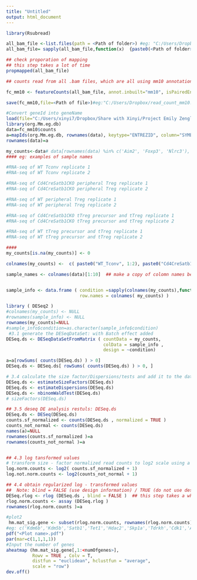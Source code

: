 ```yaml
---
title: "Untitled"
output: html_document
---
```

```r
library(Rsubread)

all_bam_file <-list.files(path = <Path of folder>) #eg: "C:/Users/Dropbox/"
all_bam_file= sapply(all_bam_file,function(x)  {paste0(<Path of folder>,x)})  #eg: "C:/Users/Dropbox/"

## check proporation of mapping
## this step takes a lot of time
propmapped(all_bam_file)

## counts read from all .bam files, which are all using mm10 annotation (same as the reference genome when alignment)

fc_mm10 <- featureCounts(all_bam_file, annot.inbuilt="mm10", isPairedEnd=FALSE) #you can change it to other reference gemone

save(fc_mm10,file=<Path of file>)#eg:"C:/Users/Dropbox/read_count_mm10.RData"

```


```r
#Convert geneId into geneName
load(file="C:/Users/xinyi7/Dropbox/Share with Xinyi/Project Emily Zengli/Xinyi's Results/Kitagawa 2017 Natural Immunology/read_count_mm10.RData")
library(org.Mm.eg.db)
data=fc_mm10$counts
a=mapIds(org.Mm.eg.db, rownames(data), keytype="ENTREZID", column="SYMBOL", multiVals = "first")
rownames(data)=a
```


```r
my_counts<-data# data[rownames(data) %in% c('Aim2', 'Foxp3', 'Nlrc3'), ]
#### eg: examples of sample names

#RNA-seq of WT Tconv replicate 1
#RNA-seq of WT Tconv replicate 2

#RNA-seq of Cd4CreSatb1CKO peripheral Treg replicate 1
#RNA-seq of Cd4CreSatb1CKO peripheral Treg replicate 2

#RNA-seq of WT peripheral Treg replicate 1
#RNA-seq of WT peripheral Treg replicate 2

#RNA-seq of Cd4CreSatb1CKO tTreg precursor and tTreg replicate 1
#RNA-seq of Cd4CreSatb1CKO tTreg precursor and tTreg replicate 2

#RNA-seq of WT tTreg precursor and tTreg replicate 1
#RNA-seq of WT tTreg precursor and tTreg replicate 2

####
my_counts[is.na(my_counts)] <- 0

colnames(my_counts) <-  c( paste0("WT_Tconv", 1:2), paste0("Cd4CreSatb1CKO_peripheral_Treg", 1:2), paste0("WT_peripheral_Treg", 1:2),  paste0("  Cd4CreSatb1CKO_tTreg_precursor_and_tTreg", 1:2),paste0(" WT_tTreg_precursor_and_tTreg", 1:2))

sample_names <- colnames(data)[1:10]  ## make a copy of colomn names before renaming them 


sample_info <- data.frame ( condition =sapply(colnames(my_counts),function(x) substr(x,1,(nchar(x)-1))),
                            row.names = colnames( my_counts) )
```

```r
library ( DESeq2 )
#colnames(my_counts) <- NULL
#rownames(sample_info) <- NULL
rownames(my_counts)=NULL
#sample_info$condition=as.character(sample_info$condition)
 #3.1 generate the DESeqDataSet: with Batch effect added 
DESeq.ds <- DESeqDataSetFromMatrix ( countData = my_counts,
                                     colData = sample_info ,
                                     design = ~condition)

a=a[rowSums( counts(DESeq.ds) ) > 0]
DESeq.ds <- DESeq.ds[ rowSums( counts(DESeq.ds) ) > 0, ]

# 3.4 calculate the size factor/Dispersions/tests and add it to the data set
DESeq.ds <- estimateSizeFactors(DESeq.ds)
DESeq.ds <- estimateDispersions(DESeq.ds)
DESeq.ds <- nbinomWaldTest(DESeq.ds)
# sizeFactors(DESeq.ds)

## 3.5 deseq DE analysis restuls: DESeq.ds   
DESeq.ds <- DESeq(DESeq.ds)
counts.sf_normalized <- counts(DESeq.ds , normalized = TRUE ) 
counts_not_normal <- counts(DESeq.ds)
names(a)=NULL
rownames(counts.sf_normalized )=a
rownames(counts_not_normal )=a


## 4.3 log tansformed values  
# transform size - factor normalized read counts to log2 scale using a pseudocount of 1
log.norm.counts <- log2( counts.sf_normalized + 1) 
log.not.norm.counts <- log2(counts_not_normal + 1)

## 4.4 obtain regularized log - transformed values
##  Note: blind = FALSE (use design information) / TRUE (do not use design information) ... 
DESeq.rlog <- rlog (DESeq.ds , blind = FALSE )  ## this step takes a while ... 
rlog.norm.counts <- assay (DESeq.rlog )
rownames(rlog.norm.counts )=a
```

```r
#plot2
 hm.mat_sig.gene <- subset(rlog.norm.counts, rownames(rlog.norm.counts) %in% <gene names>) 
#eg: c('Kdm6b','Kdm5b','Satb1','Tet1','Hdac2','Skp1a','Tdrkh','Cdk1','Aurka','Aurkb','Hmgb3','Ezh2','Uhrf1')
pdf("<Plot name>.pdf")
par(mar=c(1,1,1,1))
#Input the number of genes
aheatmap (hm.mat_sig.gene[,1:<numOfgenes>],
          Rowv = TRUE , Colv = T,
          distfun = "euclidean", hclustfun = "average",
          scale = "row") 
dev.off()

```
